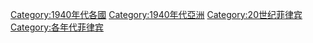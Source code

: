 [[Category:1940年代各國|Category:1940年代各國]]
[[Category:1940年代亞洲|Category:1940年代亞洲]]
[[Category:20世纪菲律宾|Category:20世纪菲律宾]]
[[Category:各年代菲律宾|Category:各年代菲律宾]]